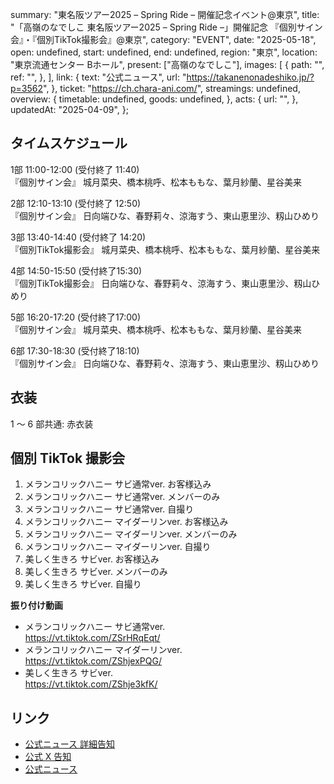   summary: "東名阪ツアー2025 – Spring Ride – 開催記念イベント@東京",
  title:
    "「高嶺のなでしこ 東名阪ツアー2025 – Spring Ride –」開催記念 『個別サイン会』・『個別TikTok撮影会』@東京",
  category: "EVENT",
  date: "2025-05-18",
  open: undefined,
  start: undefined,
  end: undefined,
  region: "東京",
  location: "東京流通センター Bホール",
  present: ["高嶺のなでしこ"],
  images: [
    {
      path: "",
      ref: "",
    },
  ],
  link: {
    text: "公式ニュース",
    url: "https://takanenonadeshiko.jp/?p=3562",
  },
  ticket: "https://ch.chara-ani.com/",
  streamings: undefined,
  overview: {
    timetable: undefined,
    goods: undefined,
  },
  acts: {
    url: "",
  },
  updatedAt: "2025-04-09",
};

## タイムスケジュール

1部 11:00-12:00 (受付終了 11:40)<br/>
『個別サイン会』 城月菜央、橋本桃呼、松本ももな、葉月紗蘭、星谷美来

2部 12:10-13:10 (受付終了 12:50)<br/>
『個別サイン会』 日向端ひな、春野莉々、涼海すう、東山恵里沙、籾山ひめり

3部 13:40-14:40 (受付終了 14:20)<br/>
『個別TikTok撮影会』 城月菜央、橋本桃呼、松本ももな、葉月紗蘭、星谷美来

4部 14:50-15:50 (受付終了15:30)<br/>
『個別TikTok撮影会』 日向端ひな、春野莉々、涼海すう、東山恵里沙、籾山ひめり

5部 16:20-17:20 (受付終了17:00)<br/>
『個別サイン会』 城月菜央、橋本桃呼、松本ももな、葉月紗蘭、星谷美来

6部 17:30-18:30 (受付終了18:10)<br/>
『個別サイン会』 日向端ひな、春野莉々、涼海すう、東山恵里沙、籾山ひめり

## 衣装

1 〜 6 部共通: 赤衣装

## 個別 TikTok 撮影会

1. メランコリックハニー サビ通常ver. お客様込み
1. メランコリックハニー サビ通常ver. メンバーのみ
1. メランコリックハニー サビ通常ver. 自撮り
1. メランコリックハニー マイダーリンver. お客様込み
1. メランコリックハニー マイダーリンver. メンバーのみ
1. メランコリックハニー マイダーリンver. 自撮り
1. 美しく生きろ サビver. お客様込み
1. 美しく生きろ サビver. メンバーのみ
1. 美しく生きろ サビver. 自撮り

**振り付け動画**

- メランコリックハニー サビ通常ver.<br/>
  https://vt.tiktok.com/ZSrHRqEqt/
- メランコリックハニー マイダーリンver.<br/>
  https://vt.tiktok.com/ZShjexPQG/
- 美しく生きろ サビver.<br/>
  https://vt.tiktok.com/ZShje3kfK/

## リンク

- [公式ニュース 詳細告知](https://takanenonadeshiko.jp/?p=3702)
- [公式 X 告知](https://x.com/takanenofficial/status/1909154203425251411)
- [公式ニュース](https://takanenonadeshiko.jp/?p=3562)
